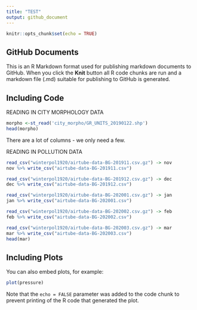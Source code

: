 ```yaml
---
title: "TEST"
output: github_document
---
```


```r
knitr::opts_chunk$set(echo = TRUE)
```

## GitHub Documents

This is an R Markdown format used for publishing markdown documents to GitHub. When you click the **Knit** button all R code chunks are run and a markdown file (.md) suitable for publishing to GitHub is generated.

## Including Code

READING IN CITY MORPHOLOGY DATA 

```r
morpho <-st_read('city_morpho/GR_UNITS_20190122.shp')
head(morpho)
```
There are a lot of columns - we only need a few.  

READING IN POLLUTION DATA 
```r
read_csv("winterpol1920/airtube-data-BG-201911.csv.gz") -> nov
nov %>% write_csv("airtube-data-BG-201911.csv")

read_csv("winterpol1920/airtube-data-BG-201912.csv.gz") -> dec
dec %>% write_csv("airtube-data-BG-201912.csv")

read_csv("winterpol1920/airtube-data-BG-202001.csv.gz") -> jan
jan %>% write_csv("airtube-data-BG-202001.csv")

read_csv("winterpol1920/airtube-data-BG-202002.csv.gz") -> feb
feb %>% write_csv("airtube-data-BG-202002.csv")

read_csv("winterpol1920/airtube-data-BG-202003.csv.gz") -> mar
mar %>% write_csv("airtube-data-BG-202003.csv")
head(mar)
```


## Including Plots

You can also embed plots, for example:

```r
plot(pressure)
```

Note that the `echo = FALSE` parameter was added to the code chunk to prevent printing of the R code that generated the plot.
